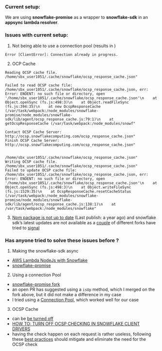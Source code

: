 ### Current setup:

We are using **snowflake-promise** as a wrapper to **snowflake-sdk** in an **appsync lambda resolver**.


### Issues with current setup:

1. Not being able to use a connection pool (results in )

```
Error [ClientError]: Connection already in progress.
```

2. OCP Cache

```
Reading OCSP cache file. /home/sbx_user1051/.cache/snowflake/ocsp_response_cache.json"

Failed to read OCSP cache file: /home/sbx_user1051/.cache/snowflake/ocsp_response_cache.json, err: Error: ENOENT: no such file or directory, open '/home/sbx_user1051/.cache/snowflake/ocsp_response_cache.json'\n    at Object.openSync (fs.js:498:3)\n    at Object.readFileSync (fs.js:394:35)\n    at new OcspResponseCache (/var/task/webpack:/node_modules/snowflake-promise/node_modules/snowflake-sdk/lib/agent/ocsp_response_cache.js:79:1)\n    at getOcspResponseCache (/var/task/webpack:/node_modules/snowf"

Contact OCSP Cache Server: http://ocsp.snowflakecomputing.com/ocsp_response_cache.json"
Finish OCSP Cache Server: http://ocsp.snowflakecomputing.com/ocsp_response_cache.json"


/home/sbx_user1051/.cache/snowflake/ocsp_response_cache.json"
Writing OCSP cache file. /home/sbx_user1051/.cache/snowflake/ocsp_response_cache.json"
Failed to update OCSP cache file: /home/sbx_user1051/.cache/snowflake/ocsp_response_cache.json, err: Error: ENOENT: no such file or directory, open '/home/sbx_user1051/.cache/snowflake/ocsp_response_cache.json'\n    at Object.openSync (fs.js:498:3)\n    at Object.writeFileSync (fs.js:1529:35)\n    at OcspResponseCache.resetCacheStatus (/var/task/webpack:/node_modules/snowflake-promise/node_modules/snowflake-sdk/lib/agent/ocsp_response_cache.js:138:1)\n    at /var/task/webpack:/node_modules/snowflake"
```

3. [Npm package is not up to date](https://github.com/natesilva/snowflake-promise/pulls) (Last publish: a year ago) and snowflake sdk’s latest updates are not available as a [couple](https://github.com/natesilva/snowflake-promise/compare/master...flydata:master) of different forks have tried to [signal](https://github.com/natesilva/snowflake-promise/compare/master...timfenten:master)

### Has anyone tried to solve these issues before ?

1. Making the snowflake-sdk async

  - [AWS Lambda NodeJs with Snowflake](https://medium.com/@mazurkiewiczpw/aws-lambda-nodejs-with-snowflake-b5fdb35896e5)
  - [snowflake-promise](https://www.npmjs.com/package/snowflake-promise)

2. Using a connection Pool

  - [snowflake-promise fork](https://github.com/natesilva/snowflake-promise/pull/19/files)
  - an open PR has suggested using a `isUp` method, which I merged on the fork above, but it did not make a difference in my case
  - I tried using a [Connection Pool](https://github.com/Tellimer/snowflake-sdk-promise/blob/master/src/SnowflakePool.ts), which worked well for our case

3. OCSP Cache

  - can be [be turned off](https://www.snowflake.com/blog/latest-changes-to-how-snowflake-handles-ocsp/)
  - [HOW TO: TURN OFF OCSP CHECKING IN SNOWFLAKE CLIENT DRIVERS](https://community.snowflake.com/s/article/How-to-turn-off-OCSP-checking-in-Snowflake-client-drivers)
  - having the check happen on each request is rather useless, following these [best practices](https://docs.snowflake.com/en/user-guide/ocsp.html#best-practices) should mitigate and eliminate the need for the OCSP check
